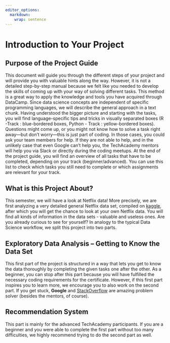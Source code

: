 ```yaml
---
editor_options: 
  markdown: 
    wrap: sentence
---
```


\newpage

# Introduction to Your Project

## Purpose of the Project Guide
This document will guide you through the different steps of your project and will provide you with valuable hints along the way. However, it is not a detailed step-by-step manual because we felt like you needed to develop the skills of coming up with your way of solving different tasks. This method is a great way to apply the knowledge and tools you have acquired through DataCamp.
Since data science concepts are independent of specific programming languages, we will describe the general approach in a text chunk. Having understood the bigger picture and starting with the tasks, you will find language-specific tips and tricks in visually separated boxes (R -Track : blue-bordered boxes, Python - Track : yellow-bordered boxes).
Questions might come up, or you might not know how to solve a task right away—but don’t worry—this is just part of coding. In those cases, you could ask your team members for help. If they are not able to help, and in the unlikely case that even Google can’t help you, the TechAcademy mentors will help you via Slack or directly during the coding meetups.
At the end of the project guide, you will find an overview of all tasks that have to be completed, depending on your track (beginner/advanced). You can use this list to check which tasks you still need to complete or which assignments are relevant for your track.

## What is this Project About?
This semester, we will have a look at Netflix data! More precisely, we are first analyzing a very detailed general Netflix data set, compiled on [kaggle](https://www.kaggle.com/datasets/shivamb/netflix-shows), after which you will get the chance to look at your own Netflix data. You will find all kinds of information in the data sets - valuable and useless ones.
Are you already curious to see for yourself? In analogy to the typical Data Science workflow, we split this project into two parts. 


## Exploratory Data Analysis -- Getting to Know the Data Set
This first part of the project is structured in a way that lets you get to know the data thoroughly by completing the given tasks one after the other. As a beginner, you can stop after this part because you will have fulfilled the necessary coding requirements for the certificate. However, if this first part inspires you to learn more, we encourage you to also work on the second part.
If you get stuck, **Google** and [StackOverflow](https://stackoverflow.com/) are amazing problem solver (besides the mentors, of course).


## Recommendation System
This part is mainly for the advanced TechAcademy participants. If you are a beginner and you were able to complete the first part without too many difficulties, we highly recommend trying to do the second part as well. 
